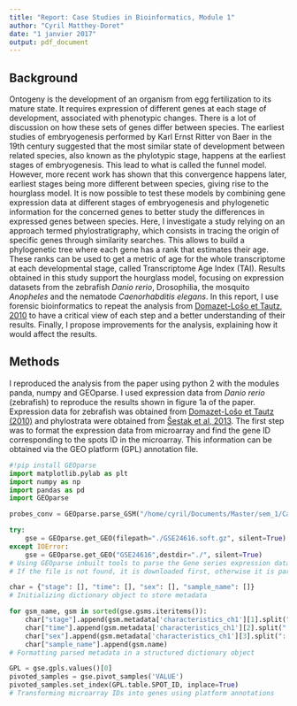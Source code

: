 ```yaml
---
title: "Report: Case Studies in Bioinformatics, Module 1"
author: "Cyril Matthey-Doret"
date: "1 janvier 2017"
output: pdf_document
---
```


## Background

Ontogeny is the development of an organism from egg fertilization to its mature state. It requires expression of different genes at each stage of development, associated with phenotypic changes. There is a lot of discussion on how these sets of genes differ between species. The earliest studies of embryogenesis performed by Karl Ernst Ritter von Baer in the 19th century suggested that the most similar state of development between related species, also known as the phylotypic stage, happens at the earliest stages of embryogenesis. This lead to what is called the funnel model. However, more recent work has shown that this convergence happens later, earliest stages being more different between species, giving rise to the hourglass model. It is now possible to test these models by combining gene expression data at different stages of embryogenesis and phylogenetic information for the concerned genes to better study the differences in expressed genes between species. Here, I investigate a study relying on an approach termed phylostratigraphy, which consists in tracing the origin of specific genes through similarity searches. This allows to build a phylogenetic tree where each gene has a rank that estimates their age. These ranks can be used to get a metric of age for the whole transcriptome at each developmental stage, called Transcriptome Age Index (TAI). Results obtained in this study support the hourglass model, focusing on expression datasets from the zebrafish _Danio rerio_, Drosophilia, the mosquito _Anopheles_ and the nematode _Caenorhabditis elegans_. In this report, I use forensic bioinformatics to repeat the analysis from [Domazet-Lošo et Tautz, 2010](http://www.nature.com/nature/journal/v468/n7325/full/nature09632.html) to have a critical view of each step and a better understanding of their results. Finally, I propose improvements for the analysis, explaining how it would affect the results.

## Methods

I reproduced the analysis from the paper using python 2 with the modules panda, numpy and GEOparse. I used expression data from _Danio rerio_ (zebrafish) to reproduce the results shown in figure 1a of the paper. Expression data for zebrafish was obtained from [Domazet-Lošo et Tautz (2010)](http://www.nature.com/nature/journal/v468/n7325/full/nature09632.html) and phylostrata were obtained from [Šestak et al, 2013](https://www.ncbi.nlm.nih.gov/pmc/articles/PMC3636138/). The first step was to format the expression data from microarray and find the gene ID corresponding to the spots ID in the microarray. This information can be obtained via the GEO platform (GPL) annotation file.

```python
#!pip install GEOparse
import matplotlib.pylab as plt
import numpy as np
import pandas as pd
import GEOparse

probes_conv = GEOparse.parse_GSM("/home/cyril/Documents/Master/sem_1/Case_study/module1/data/GPL6457_old_annotations.txt.gz")

try:
    gse = GEOparse.get_GEO(filepath="./GSE24616.soft.gz", silent=True)
except IOError:
    gse = GEOparse.get_GEO("GSE24616",destdir="./", silent=True)
# Using GEOparse inbuilt tools to parse the Gene series expression data for zebrafish.
# If the file is not found, it is downloaded first, otherwise it is parsed directly

char = {"stage": [], "time": [], "sex": [], "sample_name": []}
# Initializing dictionary object to store metadata

for gsm_name, gsm in sorted(gse.gsms.iteritems()): 
    char["stage"].append(gsm.metadata['characteristics_ch1'][1].split(": ")[1])
    char["time"].append(gsm.metadata['characteristics_ch1'][2].split(": ")[1])
    char["sex"].append(gsm.metadata['characteristics_ch1'][3].split(": ")[1])
    char["sample_name"].append(gsm.name)
# Formatting parsed metadata in a structured dictionary object

GPL = gse.gpls.values()[0]
pivoted_samples = gse.pivot_samples('VALUE')
pivoted_samples.set_index(GPL.table.SPOT_ID, inplace=True)
# Transforming microarray IDs into genes using platform annotations
```